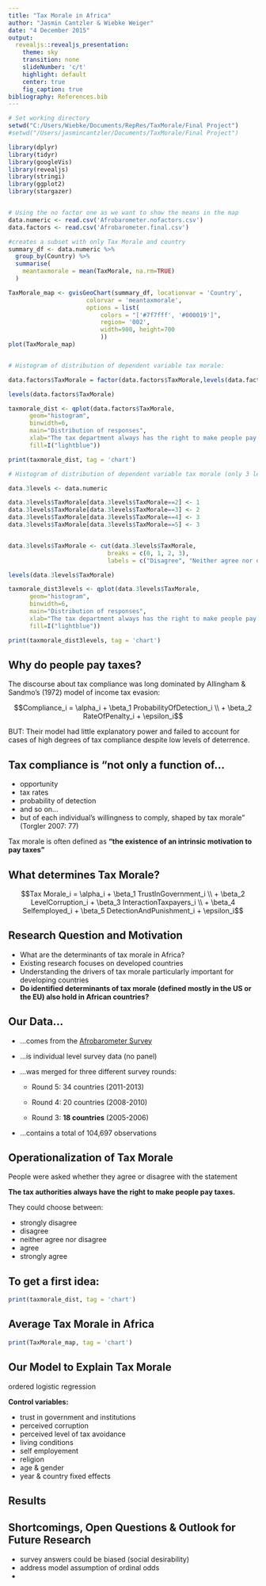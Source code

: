 ```yaml
---
title: "Tax Morale in Africa"
author: "Jasmin Cantzler & Wiebke Weiger"
date: "4 December 2015"
output: 
  revealjs::revealjs_presentation:
    theme: sky
    transition: none
    slideNumber: 'c/t'
    highlight: default
    center: true
    fig_caption: true
bibliography: References.bib
---
```

```r
# Set working directory
setwd("C:/Users/Wiebke/Documents/RepRes/TaxMorale/Final Project")
#setwd("/Users/jasmincantzler/Documents/TaxMorale/Final Project")

library(dplyr)
library(tidyr)
library(googleVis)
library(revealjs)
library(stringi)
library(ggplot2)
library(stargazer)


# Using the no factor one as we want to show the means in the map
data.numeric <- read.csv('Afrobarometer.nofactors.csv')
data.factors <- read.csv('Afrobarometer.final.csv')

#creates a subset with only Tax Morale and country
summary_df <- data.numeric %>% 
  group_by(Country) %>% 
  summarise(
    meantaxmorale = mean(TaxMorale, na.rm=TRUE)
  )

TaxMorale_map <- gvisGeoChart(summary_df, locationvar = 'Country',
                      colorvar = 'meantaxmorale',
                      options = list(
                          colors = "['#7f7fff', '#000019']",
                          region= '002',
                          width=900, height=700
                          ))
plot(TaxMorale_map)


# Histogram of distribution of dependent variable tax morale:

data.factors$TaxMorale = factor(data.factors$TaxMorale,levels(data.factors$TaxMorale)[c(5,2,3,1,4)])

levels(data.factors$TaxMorale)

taxmorale_dist <- qplot(data.factors$TaxMorale,
      geom="histogram",
      binwidth=6,
      main="Distribution of responses",
      xlab="The tax department always has the right to make people pay taxes.",
      fill=I("lightblue"))

print(taxmorale_dist, tag = 'chart')

# Histogram of distribution of dependent variable tax morale (only 3 levels):

data.3levels <- data.numeric

data.3levels$TaxMorale[data.3levels$TaxMorale==2] <- 1
data.3levels$TaxMorale[data.3levels$TaxMorale==3] <- 2
data.3levels$TaxMorale[data.3levels$TaxMorale==4] <- 3
data.3levels$TaxMorale[data.3levels$TaxMorale==5] <- 3


data.3levels$TaxMorale <- cut(data.3levels$TaxMorale,
                            breaks = c(0, 1, 2, 3),
                            labels = c("Disagree", "Neither agree nor disagre", "Agree"))

levels(data.3levels$TaxMorale)

taxmorale_dist3levels <- qplot(data.3levels$TaxMorale,
      geom="histogram",
      binwidth=6,
      main="Distribution of responses",
      xlab="The tax department always has the right to make people pay taxes.",
      fill=I("lightblue"))

print(taxmorale_dist3levels, tag = 'chart')

```

## Why do people pay taxes?

The discourse about tax compliance was long dominated by Allingham & Sandmo's (1972) model of income tax evasion:

$$Compliance_i = \alpha_i + \beta_1 ProbabilityOfDetection_i \\
+ \beta_2 RateOfPenalty_i + \epsilon_i$$ 

BUT: Their model had little explanatory power and failed to account for cases of high degrees of tax compliance despite low levels of deterrence.

## Tax compliance is "not only a function of...

- opportunity
- tax rates
- probability of detection 
- and so on...
- but of each individual's willingness to comply, shaped by tax morale" (Torgler 2007: 77) 

Tax morale is often defined as 
**"the existence of an intrinsic motivation to pay taxes"** 

## What determines Tax Morale?

$$Tax Morale_i = \alpha_i + \beta_1 TrustInGovernment_i \\
+ \beta_2 LevelCorruption_i + \beta_3 InteractionTaxpayers_i \\ 
+ \beta_4 Selfemployed_i + \beta_5 DetectionAndPunishment_i + \epsilon_i$$


## Research Question and Motivation

- What are the determinants of tax morale in Africa?
- Existing research focuses on developed countries
- Understanding the drivers of tax morale particularly important for developing countries
- **Do identified determinants of tax morale (defined mostly in the US or the EU) also hold in African countries?** 

## Our Data...

- ...comes from the [Afrobarometer Survey](http://www.afrobarometer.org/) 
- ...is individual level survey data (no panel)
- ...was merged for three different survey rounds:
  
    + Round 5: 34 countries (2011-2013)
 
    + Round 4: 20 countries (2008-2010)
 
    + Round 3: **18 countries** (2005-2006)
    
- ...contains a total of 104,697 observations 


## Operationalization of Tax Morale

People were asked whether they agree or disagree with the statement

**The tax authorities always have the right to make people pay taxes.**

They could choose between:

  - strongly disagree
  - disagree
  - neither agree nor disagree
  - agree
  - strongly agree
  

## To get a first idea:

```r
print(taxmorale_dist, tag = 'chart')
```
 

## Average Tax Morale in Africa


```r
print(TaxMorale_map, tag = 'chart')
```


## Our Model to Explain Tax Morale

ordered logistic regression

**Control variables:**

  - trust in government and institutions
  - perceived corruption 
  - perceived level of tax avoidance
  - living conditions
  - self employement 
  - religion
  - age & gender
  - year & country fixed effects



## Results



## Shortcomings, Open Questions & Outlook for Future Research
- survey answers could be biased (social desirability)
- address model assumption of ordinal odds
- 
